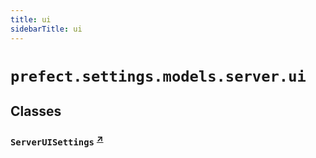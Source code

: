```yaml
---
title: ui
sidebarTitle: ui
---
```


# `prefect.settings.models.server.ui`

## Classes

### `ServerUISettings` <sup><a href="https://github.com/prefecthq/prefect/blob/main/src/prefect/settings/models/server/ui.py#L9" target="_blank">↗</a></sup>
